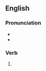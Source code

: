 ==English==

===Pronunciation===
* {{IPA|en|/ˈniːdɪd/}}
* {{homophones|en|needed}}

===Verb===
{{head|en|verb form}}

# {{en-past of|knead}}